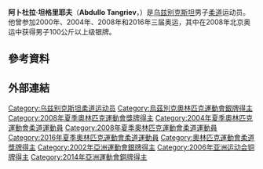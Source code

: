 {{BLPsources|time=2013-12-08T14:54:46+00:00}}
{{MedalTableTop}}
{{MedalCountry|{{UZB}}}}
{{MedalSport|男子柔道}}
{{MedalCompetition|[[世界柔道錦標賽|世界柔道錦標賽]]}}
{{MedalBronze|[[2003年世界柔道錦標賽|2003年大阪]]|無限制級 }}
{{MedalBronze|[[2007年世界柔道錦標賽|2007年里約熱內盧]]|無限制級}}
{{MedalCompetition|[[夏季奧林匹克運動會|夏季奧林匹克運動會]]}}
{{MedalSilver|[[2008年夏季奧林匹克運動會|2008年北京]]|[[2008年夏季奧林匹克運動會柔道比賽|+100公斤以上級]]}}
{{MedalBottom}}
{{世大運獎牌記錄
|項目=柔道
|a1=2003
|b1=1
|c1=100公斤+
|a2=2003
|b2=1
|c2=Open
}}
'''阿卜杜拉·坦格里耶夫'''（'''Abdullo Tangriev'''，{{bd|1981年|3月28日||}}）是[[乌兹别克斯坦|乌兹别克斯坦]]男子[[柔道|柔道]]运动员。他曾参加2000年、2004年、2008年和2016年三届奥运，其中在2008年北京奥运中获得男子100公斤以上级银牌。

== 參考資料 ==
{{Reflist}}

== 外部連結 ==

{{Uzbekistan-stub}}
{{DEFAULTSORT:Tangriev, Abdullo}}

[[Category:乌兹别克斯坦柔道运动员|Category:乌兹别克斯坦柔道运动员]]
[[Category:烏茲別克奧林匹克運動會銀牌得主|Category:烏茲別克奧林匹克運動會銀牌得主]]
[[Category:2008年夏季奧林匹克運動會獎牌得主|Category:2008年夏季奧林匹克運動會獎牌得主]]
[[Category:2004年夏季奧林匹克運動會柔道運動員|Category:2004年夏季奧林匹克運動會柔道運動員]]
[[Category:2008年夏季奧林匹克運動會柔道運動員|Category:2008年夏季奧林匹克運動會柔道運動員]]
[[Category:2016年夏季奧林匹克運動會柔道運動員|Category:2016年夏季奧林匹克運動會柔道運動員]]
[[Category:奧林匹克運動會柔道獎牌得主|Category:奧林匹克運動會柔道獎牌得主]]
[[Category:2002年亞洲運動會銀牌得主|Category:2002年亞洲運動會銀牌得主]]
[[Category:2006年亚洲运动会铜牌得主|Category:2006年亚洲运动会铜牌得主]]
[[Category:2014年亞洲運動會銅牌得主|Category:2014年亞洲運動會銅牌得主]]